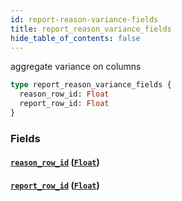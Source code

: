 ```yaml
---
id: report-reason-variance-fields
title: report_reason_variance_fields
hide_table_of_contents: false
---
```


aggregate variance on columns

```graphql
type report_reason_variance_fields {
  reason_row_id: Float
  report_row_id: Float
}
```

### Fields

#### [`reason_row_id`](#) ([`Float`](../scalars/float))

#### [`report_row_id`](#) ([`Float`](../scalars/float))

